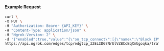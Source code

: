 
#### Example Request

```bash
curl \
-X PUT \
-H "Authorization: Bearer {API_KEY}" \
-H "Content-Type: application/json" \
-H "Ngrok-Version: 2" \
-d '{"enabled":true,"value":"{\"on_tcp_connect\":[{\"name\":\"Block IP\",\"expressions\":[\"conn.client_ip == '192.0.2.0'\"],\"actions\":[{\"type\":\"deny\"}]}]}"}' \
https://api.ngrok.com/edges/tcp/edgtcp_32ELIDG7NrUlVZBCcBqXmUgoqka/traffic_policy
```
